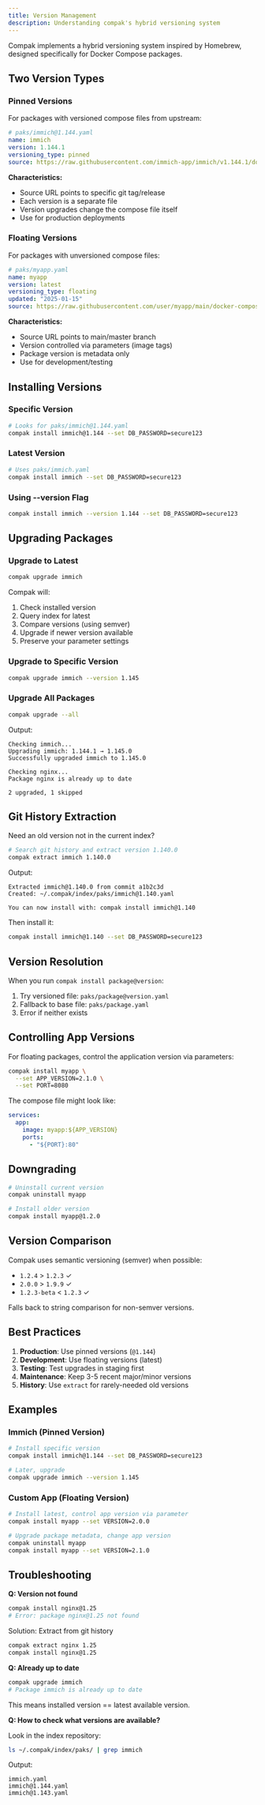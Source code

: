 ```yaml
---
title: Version Management
description: Understanding compak's hybrid versioning system
---
```


Compak implements a hybrid versioning system inspired by Homebrew, designed specifically for Docker Compose packages.

## Two Version Types

### Pinned Versions

For packages with versioned compose files from upstream:

```yaml
# paks/immich@1.144.yaml
name: immich
version: 1.144.1
versioning_type: pinned
source: https://raw.githubusercontent.com/immich-app/immich/v1.144.1/docker-compose.yml
```

**Characteristics:**
- Source URL points to specific git tag/release
- Each version is a separate file
- Version upgrades change the compose file itself
- Use for production deployments

### Floating Versions

For packages with unversioned compose files:

```yaml
# paks/myapp.yaml
name: myapp
version: latest
versioning_type: floating
updated: "2025-01-15"
source: https://raw.githubusercontent.com/user/myapp/main/docker-compose.yml
```

**Characteristics:**
- Source URL points to main/master branch
- Version controlled via parameters (image tags)
- Package version is metadata only
- Use for development/testing

## Installing Versions

### Specific Version

```bash
# Looks for paks/immich@1.144.yaml
compak install immich@1.144 --set DB_PASSWORD=secure123
```

### Latest Version

```bash
# Uses paks/immich.yaml
compak install immich --set DB_PASSWORD=secure123
```

### Using --version Flag

```bash
compak install immich --version 1.144 --set DB_PASSWORD=secure123
```

## Upgrading Packages

### Upgrade to Latest

```bash
compak upgrade immich
```

Compak will:
1. Check installed version
2. Query index for latest
3. Compare versions (using semver)
4. Upgrade if newer version available
5. Preserve your parameter settings

### Upgrade to Specific Version

```bash
compak upgrade immich --version 1.145
```

### Upgrade All Packages

```bash
compak upgrade --all
```

Output:
```
Checking immich...
Upgrading immich: 1.144.1 → 1.145.0
Successfully upgraded immich to 1.145.0

Checking nginx...
Package nginx is already up to date

2 upgraded, 1 skipped
```

## Git History Extraction

Need an old version not in the current index?

```bash
# Search git history and extract version 1.140.0
compak extract immich 1.140.0
```

Output:
```
Extracted immich@1.140.0 from commit a1b2c3d
Created: ~/.compak/index/paks/immich@1.140.yaml

You can now install with: compak install immich@1.140
```

Then install it:
```bash
compak install immich@1.140 --set DB_PASSWORD=secure123
```

## Version Resolution

When you run `compak install package@version`:

1. Try versioned file: `paks/package@version.yaml`
2. Fallback to base file: `paks/package.yaml`
3. Error if neither exists

## Controlling App Versions

For floating packages, control the application version via parameters:

```bash
compak install myapp \
  --set APP_VERSION=2.1.0 \
  --set PORT=8080
```

The compose file might look like:
```yaml
services:
  app:
    image: myapp:${APP_VERSION}
    ports:
      - "${PORT}:80"
```

## Downgrading

```bash
# Uninstall current version
compak uninstall myapp

# Install older version
compak install myapp@1.2.0
```

## Version Comparison

Compak uses semantic versioning (semver) when possible:

- `1.2.4` > `1.2.3` ✓
- `2.0.0` > `1.9.9` ✓
- `1.2.3-beta` < `1.2.3` ✓

Falls back to string comparison for non-semver versions.

## Best Practices

1. **Production**: Use pinned versions (`@1.144`)
2. **Development**: Use floating versions (latest)
3. **Testing**: Test upgrades in staging first
4. **Maintenance**: Keep 3-5 recent major/minor versions
5. **History**: Use `extract` for rarely-needed old versions

## Examples

### Immich (Pinned Version)

```bash
# Install specific version
compak install immich@1.144 --set DB_PASSWORD=secure123

# Later, upgrade
compak upgrade immich --version 1.145
```

### Custom App (Floating Version)

```bash
# Install latest, control app version via parameter
compak install myapp --set VERSION=2.0.0

# Upgrade package metadata, change app version
compak uninstall myapp
compak install myapp --set VERSION=2.1.0
```

## Troubleshooting

**Q: Version not found**
```bash
compak install nginx@1.25
# Error: package nginx@1.25 not found
```

Solution: Extract from git history
```bash
compak extract nginx 1.25
compak install nginx@1.25
```

**Q: Already up to date**
```bash
compak upgrade immich
# Package immich is already up to date
```

This means installed version == latest available version.

**Q: How to check what versions are available?**

Look in the index repository:
```bash
ls ~/.compak/index/paks/ | grep immich
```

Output:
```
immich.yaml
immich@1.144.yaml
immich@1.143.yaml
```
